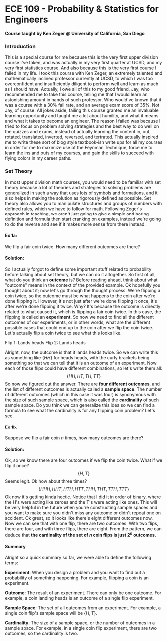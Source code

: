 # ECE 109 - Probability & Statistics for Engineers
**Course taught by Ken Zeger @ University of California, San Diego**

### Introduction

This is a special course for me because this is the very first upper division course I've taken, and was actually in my very first quarter at UCSD, and my very first statistics course. And also because this is the very first course I failed in my life. I took this course with Ken Zeger, an extremely talented and mathematically inclined professor currently at UCSD, to which I was too overconfident and insufficiently diligent to perform well and learn as much as I should have. Actually, I owe all of this to my good friend, Jay, who recommended me to take this course, telling me that I would learn an astonishing amount in hands of such professor. Who would've known that it was a course with a 30% fail rate, and an average exam score of 35%. Not Jay, of course. All jokes aside, failing this course granted me an invaluable learning opportunity and taught me a lot about humility, and what it means and what it takes to become an engineer. The reason I failed was because I tried to focus on problem solving strategies and the best way to do well on the quizzes and exams, instead of actually learning the content in, out, rotated, translated, inverted, reversed, and tertrated. This actually inspired me to write these sort of blog style textbook-ish write ups for all my courses in order for me to maximize use of the Feynman Technique, force me to learn the ins and outs of my courses, and gain the skills to succeed with flying colors in my career paths.

### Set Theory

In most upper division math courses, you would need to be familiar with set theory because a lot of theories and strategies to solving problems are generalized in such a way that uses lots of symbols and formations, and it also helps in making the solution as rigorously defined as possible. Set theory also allows you to manipulate structures and groups of numbers with defined rules, which we have to follow for math. Following Zeger's approach in teaching, we aren't just going to give a simple and boring definition and formula then start cranking on examples, instead we're going to do the reverse and see if it makes more sense from there instead.

#### Ex 1a:

We flip a fair coin twice. How many different outcomes are there?

#### Solution:

So I actually forgot to define some important stuff related to probability before talking about set theory, but we can do it altogether. So first of all, what do you think an **outcome** is? Before reading ahead, think about what "outcome" means in the context of the provided example. Ok hopefully you thought about it; now let's go through the thought process. We're flipping a coin twice, so the outcome must be what happens to the coin after we're done flipping it. However, it's not just after we're done flipping it once, it's after we're done flipping it twice. Why? It's because the outcome is directly related to what caused it, which is flipping a fair coin twice. In this case, the flipping is called an **experiment**. So now we need to find all the different outcomes of our experiments, or in other words, what are the different possible cases that could end up to the coin after we flip the coin twice. Let's actually flip a coin twice to see what this looks like.

Flip 1: Lands heads
Flip 2: Lands heads

Alright, now, the outcome is that it lands heads twice. So we can write this as something like $\{HH\}$ for heads heads, with the curly brackets being something so that we can tell that it is an outcome of an experiment. Now each of those flips could have different combinations, so let's write them all:
$$
\{HH,HT,TH,TT\}
$$
So now we figured out the answer. There are **four different outcomes**, and the list of different outcomes is actually called a **sample space**. The number of different outcomes (which in this case it was four) is synonymous with the size of such sample space, which is also called the **cardinality** of such sample space. Do you think we can generalize this idea so we can find a formula to see what the cardinality is for any flipping coin problem? Let's see.

#### Ex 1b. 

Suppose we flip a fair coin $n$ times, how many outcomes are there?

#### Solution:

Ok, so we know there are four outcomes if we flip the coin twice. What if we flip it once?
$$
\{H,T\}
$$
Seems legit. Ok how about three times?
$$
\{HHH,HHT,HTH,HTT,THH,THT,TTH,TTT\}
$$
Ok now it's getting kinda hectic. Notice that I did it in order of binary, where the H's were acting like zeroes and the T's were acting like ones. This will be very helpful in the future when you're constructing sample spaces and you want to make sure you didn't miss any outcome or didn't repeat one on accident. Ok great, so it looks like there's eight different outcomes now. Now we can see that with one flip, there are two outcomes. With two flips, there are four, and with three flips, there are eight. From the pattern, we can deduce that **the cardinality of the set of $n$ coin flips is just $2^n$ outcomes.**

#### Summary

Alright so a quick summary so far, we were able to define the following terms:

**Experiment**: When you design a problem and you want to find out a probability of something happening. For example, flipping a coin is an experiment.

**Outcome**: The result of an experiment. There can only be one outcome. For example, a coin landing heads is an outcome of a single flip experiment.

**Sample Space**: The set of all outcomes from an experiment. For example, a single coin flip's sample space will be $\{H,T\}$.

**Cardinality**: The size of a sample space, or the number of outcomes in a sample space. For example, in a single coin flip experiment, there are two outcomes, so the cardinality is two.

